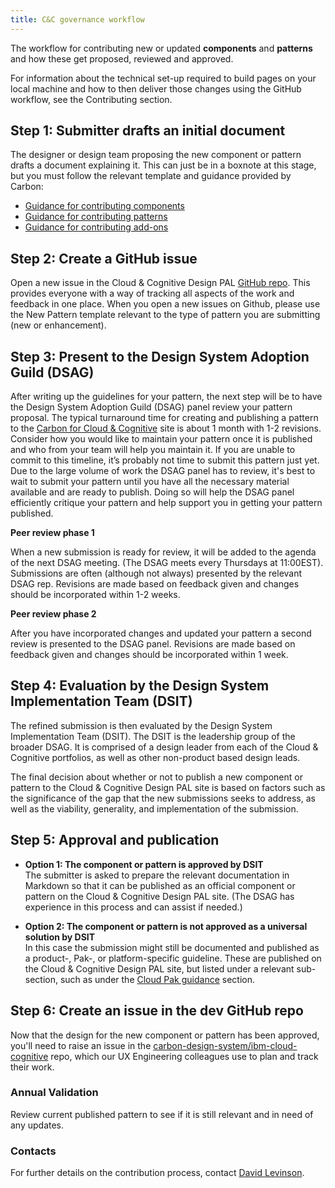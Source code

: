 ```yaml
---
title: C&C governance workflow
---
```


<PageDescription>

The workflow for contributing new or updated <strong>components</strong> and <strong>patterns</strong> 
and how these get proposed, reviewed and approved.

</PageDescription>

<InlineNotification kind="info">

For information about the technical set-up required to build pages on your local machine and how to then 
deliver those changes using the GitHub workflow, see the <Link to="/overview/contributing/overview">Contributing</Link> section.

</InlineNotification>


## Step 1: Submitter drafts an initial document
The designer or design team proposing the new component or pattern drafts a document explaining it. This can just 
be in a boxnote at this stage, but you must follow the relevant template and guidance provided by Carbon: 
- [Guidance for contributing components](https://www.carbondesignsystem.com/how-to-contribute/component)
- [Guidance for contributing patterns](https://www.carbondesignsystem.com/how-to-contribute/pattern)
- [Guidance for contributing add-ons](https://www.carbondesignsystem.com/how-to-contribute/add-ons)


## Step 2: Create a GitHub issue
Open a new issue in the Cloud &amp; Cognitive Design PAL [GitHub repo](https://github.ibm.com/CDAI-design/pal).
This provides everyone with a way of tracking all aspects of the work and feedback in one place. When you open a new issues on Github, please use the New Pattern template relevant to the type of pattern you are submitting (new or enhancement). 


## Step 3: Present to the Design System Adoption Guild (DSAG)
After writing up the guidelines for your pattern, the next step will be to have the Design System Adoption Guild (DSAG) panel 
review your pattern proposal. The typical turnaround time for creating and publishing a pattern to the [Carbon for Cloud &amp; Cognitive](https://pages.github.ibm.com/cdai-design/pal/) site is about 1 month with 1-2 revisions. Consider how you would like to maintain your pattern once it is published and who from your team will help you maintain it. If you are unable to commit to this timeline, it’s probably not time to submit this pattern just yet. Due to the large volume of work the DSAG panel has to review, it's best to wait to submit your pattern until you have all the necessary material available and are ready to publish. Doing so will help the DSAG panel efficiently critique your pattern and help support you in getting your pattern published.



**Peer review phase 1**

When a new submission is ready for review, it will be added to the agenda of the next DSAG meeting. (The DSAG meets every Thursdays at 11:00EST). Submissions are often (although not always) presented by the relevant DSAG rep. Revisions are made based on feedback given and changes should be incorporated within 1-2 weeks. 

**Peer review phase 2**

After you have incorporated changes and updated your pattern a second review is presented to the DSAG panel. Revisions are made based on feedback given and changes should be incorporated within 1 week.


## Step 4: Evaluation by the Design System Implementation Team (DSIT)
The refined submission is then evaluated by the Design System Implementation Team (DSIT).
The DSIT is the leadership group of the broader DSAG. It is comprised of a design leader from each of the Cloud &amp; Cognitive portfolios, as well as other non-product based design leads.

The final decision about whether or not to publish a new component or pattern to the Cloud &amp; Cognitive Design PAL site is based on factors such as the significance of the gap that the new submissions seeks to address, as well as the viability, generality, and implementation of the submission.


## Step 5: Approval and publication

- **Option 1: The component or pattern is approved by DSIT**  
The submitter is asked to prepare the relevant documentation in Markdown so that it can be published 
as an official component or pattern on the Cloud &amp; Cognitive Design PAL site. (The DSAG has experience in this 
process and can assist if needed.)

- **Option 2: The component or pattern is not approved as a universal solution by DSIT**  
In this case the submission might still be documented and published as a product-, Pak-, or platform-specific 
guideline. These are published on the Cloud &amp; Cognitive Design PAL site, but listed under a relevant 
sub-section, such as under the [Cloud Pak guidance](../cloud-paks/navigation/usage) section.


## Step 6: Create an issue in the dev GitHub repo
Now that the design for the new component or pattern has been approved, you'll need to raise an issue 
in the [carbon-design-system/ibm-cloud-cognitive](https://github.com/carbon-design-system/ibm-cloud-cognitive/issues) repo, 
which our UX Engineering colleagues use to plan and track their work. 


### Annual Validation
Review current published pattern to see if it is still relevant and in need of any updates.

### Contacts
For further details on the contribution process, contact [David Levinson](https://ibm-casdesign.slack.com/archives/D232A13N3).
